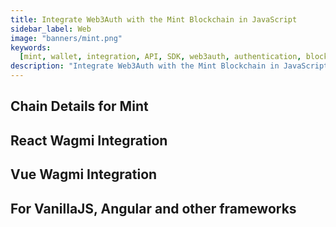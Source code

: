```yaml
---
title: Integrate Web3Auth with the Mint Blockchain in JavaScript
sidebar_label: Web
image: "banners/mint.png"
keywords:
  [mint, wallet, integration, API, SDK, web3auth, authentication, blockchain, solution, development]
description: "Integrate Web3Auth with the Mint Blockchain in JavaScript | Documentation - Web3Auth"
---
```



<SEO
  title="Integrate Web3Auth with the Mint Blockchain in JavaScript"
  description="Integrate Web3Auth with the Mint Blockchain in JavaScript | Documentation - Web3Auth"
  image="https://web3auth.io/docs/banners/mint.png"
  slug="/connect-blockchain/evm/mint/web"
/>

## Chain Details for Mint

<ChainDetailsMint />

## React Wagmi Integration

<ReactWagmiIntegration />

## Vue Wagmi Integration

<VueWagmiIntegration />

## For VanillaJS, Angular and other frameworks

<JsBlockchainMethods />

